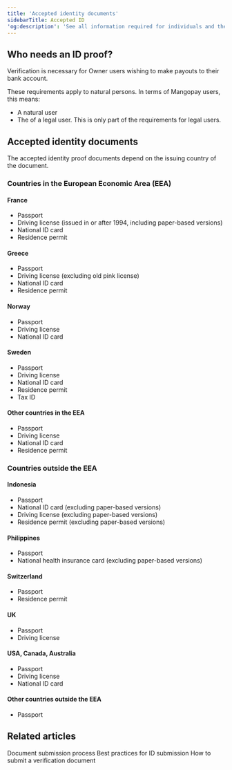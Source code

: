 ```yaml
---
title: 'Accepted identity documents'
sidebarTitle: Accepted ID
'og:description': 'See all information required for individuals and the specific ID documents accepted depending on the country of issue.'
---
```



## Who needs an ID proof?

Verification is necessary for Owner users wishing to make payouts to their bank account.  

These requirements apply to natural persons. In terms of Mangopay users, this means:  
- A natural user  
- The <LegalRepresentative content="legal representative" /> of a legal user. This is only part of the requirements for legal users.  

## Accepted identity documents  

The accepted identity proof documents depend on the issuing country of the document.  

### Countries in the European Economic Area (EEA)  

#### France  
- Passport  
- Driving license (issued in or after 1994, including paper-based versions)  
- National ID card  
- Residence permit  

#### Greece  
- Passport  
- Driving license (excluding old pink license)  
- National ID card  
- Residence permit  

#### Norway  
- Passport  
- Driving license  
- National ID card  

#### Sweden  
- Passport  
- Driving license  
- National ID card  
- Residence permit  
- Tax ID  

#### Other countries in the EEA  
- Passport  
- Driving license  
- National ID card  
- Residence permit  

### Countries outside the EEA  

#### Indonesia  
- Passport  
- National ID card (excluding paper-based versions)  
- Driving license (excluding paper-based versions)  
- Residence permit (excluding paper-based versions)  

#### Philippines  
- Passport  
- National health insurance card (excluding paper-based versions)  

#### Switzerland  
- Passport  
- Residence permit  

#### UK  
- Passport  
- Driving license  

#### USA, Canada, Australia  
- Passport  
- Driving license  
- National ID card  

#### Other countries outside the EEA  
- Passport  

## Related articles

<CardGroup col={2}>
  <Card
    title="Guide"
    href="/guides/users/verification/documents/submission"
  >
    Document submission process
  </Card>
  <Card
    title="Guide"
    href="/guides/users/verification/documents/submission/id-best-practices"
  >
    Best practices for ID submission
  </Card>
  <Card
    title="How to"
    href="/guides/users/verification/documents/submission/how-to"
  >
    How to submit a verification document
  </Card>
</CardGroup>